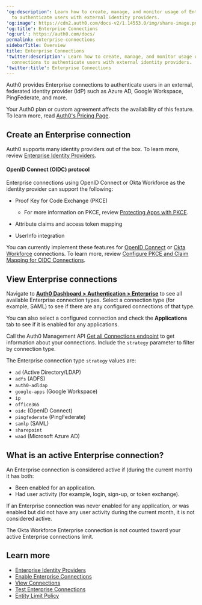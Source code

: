 ---
'og:description': Learn how to create, manage, and monitor usage of Enterprise connections
  to authenticate users with external identity providers.
'og:image': https://cdn2.auth0.com/docs-v2/1.14553.0/img/share-image.png
'og:title': Enterprise Connections
'og:url': https://auth0.com/docs/
permalink: enterprise-connections
sidebarTitle: Overview
title: Enterprise Connections
'twitter:description': Learn how to create, manage, and monitor usage of Enterprise
  connections to authenticate users with external identity providers.
'twitter:title': Enterprise Connections
---
Auth0 provides Enterprise connections to authenticate users in an external, federated <Tooltip tip="Identity Provider (IdP): Service that stores and manages digital identities." cta="View Glossary" href="/docs/glossary?term=identity+provider">identity provider</Tooltip> (IdP) such as Azure AD, Google Workspace, PingFederate, and more.

<Card title="Availability varies by Auth0 plan">

Your Auth0 plan or custom agreement affects the availability of this feature. To learn more, read [Auth0's Pricing Page](https://auth0.com/pricing).

</Card>

## Create an Enterprise connection

Auth0 supports many identity providers out of the box. To learn more, review [Enterprise Identity Providers](/docs/authenticate/identity-providers/enterprise-identity-providers).

#### OpenID Connect (OIDC) protocol

Enterprise connections using <Tooltip tip="OpenID: Open standard for authentication that allows applications to verify users' identities without collecting and storing login information." cta="View Glossary" href="/docs/glossary?term=OpenID">OpenID</Tooltip> Connect or Okta Workforce as the identity provider can support the following:

* Proof Key for Code Exchange (PKCE)

  + For more information on PKCE, review [Protecting Apps with PKCE](https://www.oauth.com/oauth2-servers/pkce/).
* Attribute claims and <Tooltip tip="Access Token: Authorization credential, in the form of an opaque string or JWT, used to access an API." cta="View Glossary" href="/docs/glossary?term=access+token">access token</Tooltip> mapping
* UserInfo integration

You can currently implement these features for [OpenID Connect](/docs/authenticate/identity-providers/enterprise-identity-providers/oidc) or [Okta Workforce](/docs/authenticate/identity-providers/enterprise-identity-providers/okta) connections. To learn more, review [Configure PKCE and Claim Mapping for OIDC Connections](/docs/authenticate/identity-providers/enterprise-identity-providers/configure-pkce-claim-mapping-for-oidc).

## View Enterprise connections

<Tabs><Tab title="Dashboard">

Navigate to [**Auth0 Dashboard > Authentication > Enterprise**](https://manage.auth0.com/#/connections/enterprise) to see all available Enterprise connection types. Select a connection type (for example, SAML) to see if there are any configured connections of that type.

You can also select a configured connection and check the **Applications** tab to see if it is enabled for any applications.

</Tab><Tab title="Management API">

Call the Auth0 Management API [Get all Connections endpoint](https://auth0.com/docs/api/management/v2#!/Connections/get_connections) to get information about your connections. Include the `strategy` parameter to filter by connection type.

The Enterprise connection type `strategy` values are:

* `ad` (Active Directory/LDAP)
* `adfs` (ADFS)
* `auth0-adldap`
* `google-apps` (Google Workspace)
* `ip`
* `office365`
* `oidc` (OpenID Connect)
* `pingfederate` (PingFederate)
* `samlp` (SAML)
* `sharepoint`
* `waad` (Microsoft Azure AD)

</Tab></Tabs>

## What is an active Enterprise connection?

An Enterprise connection is considered active if (during the current month) it has both:

* Been enabled for an application.
* Had user activity (for example, login, sign-up, or token exchange).

If an Enterprise connection was never enabled for any application, or was enabled but did not have any user activity during the current month, it is not considered active.

<Callout icon="file-lines" color="#0EA5E9" iconType="regular">

The Okta Workforce Enterprise connection is not counted toward your active Enterprise connections limit.

</Callout>

## Learn more

* [Enterprise Identity Providers](/docs/authenticate/identity-providers/enterprise-identity-providers)
* [Enable Enterprise Connections](/docs/authenticate/identity-providers/enterprise-identity-providers/enable-enterprise-connections)
* [View Connections](/docs/authenticate/identity-providers/view-connections)
* [Test Enterprise Connections](/docs/authenticate/identity-providers/enterprise-identity-providers/test-enterprise-connections)
* [Entity Limit Policy](/docs/troubleshoot/customer-support/operational-policies/entity-limit-policy)